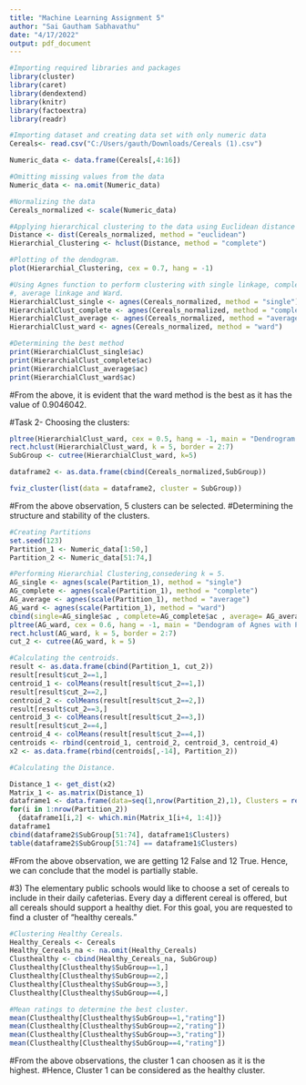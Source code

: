 ---
title: "Machine Learning Assignment 5"
author: "Sai Gautham Sabhavathu"
date: "4/17/2022"
output: pdf_document
---

```{r}
#Importing required libraries and packages
library(cluster)
library(caret)
library(dendextend)
library(knitr)
library(factoextra)
library(readr)
```



```{r}

#Importing dataset and creating data set with only numeric data
Cereals<- read.csv("C:/Users/gauth/Downloads/Cereals (1).csv")

Numeric_data <- data.frame(Cereals[,4:16])
```


```{r}
#Omitting missing values from the data
Numeric_data <- na.omit(Numeric_data)
```


```{r}
#Normalizing the data
Cereals_normalized <- scale(Numeric_data)
```



```{r}
#Applying hierarchical clustering to the data using Euclidean distance method to the normalized data.
Distance <- dist(Cereals_normalized, method = "euclidean")
Hierarchial_Clustering <- hclust(Distance, method = "complete")
```



```{r}
#Plotting of the dendogram.
plot(Hierarchial_Clustering, cex = 0.7, hang = -1)
```



```{r}
#Using Agnes function to perform clustering with single linkage, complete linkage
#, average linkage and Ward.
HierarchialClust_single <- agnes(Cereals_normalized, method = "single")
HierarchialClust_complete <- agnes(Cereals_normalized, method = "complete")
HierarchialClust_average <- agnes(Cereals_normalized, method = "average")
HierarchialClust_ward <- agnes(Cereals_normalized, method = "ward")
```



```{r}
#Determining the best method
print(HierarchialClust_single$ac)
print(HierarchialClust_complete$ac)
print(HierarchialClust_average$ac)
print(HierarchialClust_ward$ac)
```

#From the above, it is evident that the ward method is the best as it has the value of 0.9046042.


#Task 2-  Choosing the clusters:


```{r}
pltree(HierarchialClust_ward, cex = 0.5, hang = -1, main = "Dendrogram of agnes (Using Ward)")
rect.hclust(HierarchialClust_ward, k = 5, border = 2:7)
SubGroup <- cutree(HierarchialClust_ward, k=5)

dataframe2 <- as.data.frame(cbind(Cereals_normalized,SubGroup))
```
```{r}

fviz_cluster(list(data = dataframe2, cluster = SubGroup))
```
#From the above observation, 5 clusters can be selected.
#Determining the structure and stability of the clusters. 


```{r}
#Creating Partitions
set.seed(123)
Partition_1 <- Numeric_data[1:50,]
Partition_2 <- Numeric_data[51:74,]
```



```{r}
#Performing Hierarchial Clustering,consedering k = 5.
AG_single <- agnes(scale(Partition_1), method = "single")
AG_complete <- agnes(scale(Partition_1), method = "complete")
AG_average <- agnes(scale(Partition_1), method = "average")
AG_ward <- agnes(scale(Partition_1), method = "ward")
cbind(single=AG_single$ac , complete=AG_complete$ac , average= AG_average$ac , ward= AG_ward$ac)
pltree(AG_ward, cex = 0.6, hang = -1, main = "Dendogram of Agnes with Partitioned Data (Using Ward)")
rect.hclust(AG_ward, k = 5, border = 2:7)
cut_2 <- cutree(AG_ward, k = 5)
```



```{r}
#Calculating the centroids.
result <- as.data.frame(cbind(Partition_1, cut_2))
result[result$cut_2==1,]
centroid_1 <- colMeans(result[result$cut_2==1,])
result[result$cut_2==2,]
centroid_2 <- colMeans(result[result$cut_2==2,])
result[result$cut_2==3,]
centroid_3 <- colMeans(result[result$cut_2==3,])
result[result$cut_2==4,]
centroid_4 <- colMeans(result[result$cut_2==4,])
centroids <- rbind(centroid_1, centroid_2, centroid_3, centroid_4)
x2 <- as.data.frame(rbind(centroids[,-14], Partition_2))
```

```{r}

#Calculating the Distance.

Distance_1 <- get_dist(x2)
Matrix_1 <- as.matrix(Distance_1)
dataframe1 <- data.frame(data=seq(1,nrow(Partition_2),1), Clusters = rep(0,nrow(Partition_2)))
for(i in 1:nrow(Partition_2)) 
  {dataframe1[i,2] <- which.min(Matrix_1[i+4, 1:4])}
dataframe1
cbind(dataframe2$SubGroup[51:74], dataframe1$Clusters)
table(dataframe2$SubGroup[51:74] == dataframe1$Clusters)
```
#From the above observation, we are getting 12 False and 12 True. Hence, we can conclude that the model is partially stable.

#3) The elementary public schools would like to choose a set of cereals to include in their daily cafeterias. Every day a different cereal is offered, but all cereals should support a healthy diet. For this goal, you are requested to find a cluster of “healthy cereals.” 



```{r}
#Clustering Healthy Cereals.
Healthy_Cereals <- Cereals
Healthy_Cereals_na <- na.omit(Healthy_Cereals)
Clusthealthy <- cbind(Healthy_Cereals_na, SubGroup)
Clusthealthy[Clusthealthy$SubGroup==1,]
Clusthealthy[Clusthealthy$SubGroup==2,]
Clusthealthy[Clusthealthy$SubGroup==3,]
Clusthealthy[Clusthealthy$SubGroup==4,]
```



```{r}
#Mean ratings to determine the best cluster.
mean(Clusthealthy[Clusthealthy$SubGroup==1,"rating"])
mean(Clusthealthy[Clusthealthy$SubGroup==2,"rating"])
mean(Clusthealthy[Clusthealthy$SubGroup==3,"rating"])
mean(Clusthealthy[Clusthealthy$SubGroup==4,"rating"])
```


#From the above observations, the cluster 1 can choosen as it is the highest.
#Hence, Cluster 1 can be considered as the healthy cluster.